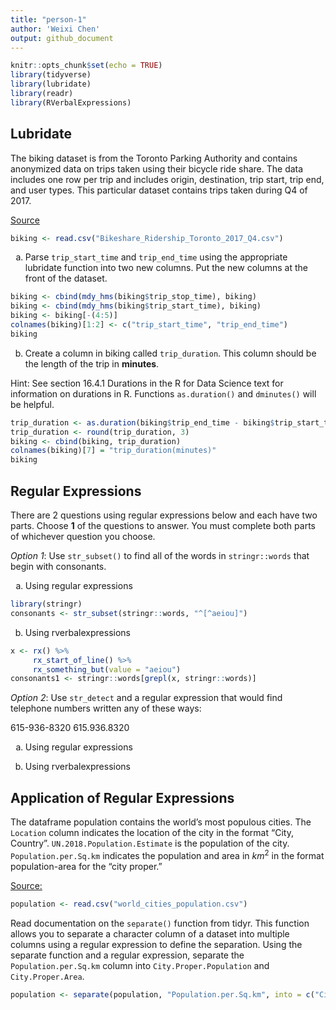 ```yaml
---
title: "person-1"
author: 'Weixi Chen'
output: github_document
---
```




```r
knitr::opts_chunk$set(echo = TRUE)
library(tidyverse)
library(lubridate)
library(readr)
library(RVerbalExpressions)
```


## Lubridate 

The biking dataset is from the Toronto Parking Authority and contains anonymized data on trips taken using their bicycle ride share. The data includes one row per trip and includes origin, destination, trip start, trip end, and user types. This particular dataset contains trips taken during Q4 of 2017. 

[Source](https://www.kaggle.com/jackywang529/toronto-bikeshare-data)

```r
biking <- read.csv("Bikeshare_Ridership_Toronto_2017_Q4.csv")
```



a) Parse `trip_start_time` and `trip_end_time` using the appropriate lubridate function into two new columns. Put the new columns at the front of the dataset.

```r
biking <- cbind(mdy_hms(biking$trip_stop_time), biking)
biking <- cbind(mdy_hms(biking$trip_start_time), biking)
biking <- biking[-(4:5)]
colnames(biking)[1:2] <- c("trip_start_time", "trip_end_time")
biking
```



b) Create a column in biking called `trip_duration`. This column should be the length of the trip in **minutes**. 

Hint: See section 16.4.1 Durations in the R for Data Science text for information on durations in R. Functions `as.duration()` and `dminutes()` will be helpful.

```r
trip_duration <- as.duration(biking$trip_end_time - biking$trip_start_time)/dminutes(1)
trip_duration <- round(trip_duration, 3)
biking <- cbind(biking, trip_duration)
colnames(biking)[7] = "trip_duration(minutes)"
biking
```




## Regular Expressions

There are 2 questions using regular expressions below and each have two parts. Choose **1** of the questions to answer. You must complete both parts of whichever question you choose. 

*Option 1*: Use `str_subset()` to find all of the words in `stringr::words` that begin with consonants.



a) Using regular expressions

```r
library(stringr)
consonants <- str_subset(stringr::words, "^[^aeiou]")
```




b) Using rverbalexpressions

```r
x <- rx() %>%
     rx_start_of_line() %>%
     rx_something_but(value = "aeiou")
consonants1 <- stringr::words[grepl(x, stringr::words)]
```




*Option 2*: Use `str_detect` and a regular expression that would find telephone numbers written any of these ways:

615-936-8320 
615.936.8320



a) Using regular expressions




b) Using rverbalexpressions



## Application of Regular Expressions 

The dataframe population contains the world's most populous cities. The `Location` column indicates the location of the city in the format "City, Country". `UN.2018.Population.Estimate` is the population of the city. `Population.per.Sq.km` indicates the population and area in $km^2$ in the format population-area for the "city proper." 

[Source:](https://en.wikipedia.org/wiki/List_of_largest_cities#cite_note-UNpopulation-13)



```r
population <- read.csv("world_cities_population.csv")
```



Read documentation on the `separate()` function from tidyr. This function allows you to separate a character column of a dataset into multiple columns using a regular expression to define the separation. Using the separate function and a regular expression, separate the `Population.per.Sq.km` column into `City.Proper.Population` and `City.Proper.Area`.

```r
population <- separate(population, "Population.per.Sq.km", into = c("City.Proper.Population", "City.Proper.Area"), sep = "/")
```


